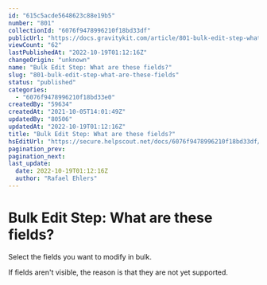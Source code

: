 ```yaml
---
id: "615c5acde5648623c88e19b5"
number: "801"
collectionId: "6076f9478996210f18bd33df"
publicUrl: "https://docs.gravitykit.com/article/801-bulk-edit-step-what-are-these-fields"
viewCount: "62"
lastPublishedAt: "2022-10-19T01:12:16Z"
changeOrigin: "unknown"
name: "Bulk Edit Step: What are these fields?"
slug: "801-bulk-edit-step-what-are-these-fields"
status: "published"
categories: 
  - "6076f9478996210f18bd33e0"
createdBy: "59634"
createdAt: "2021-10-05T14:01:49Z"
updatedBy: "80506"
updatedAt: "2022-10-19T01:12:16Z"
title: "Bulk Edit Step: What are these fields?"
hsEditUrl: "https://secure.helpscout.net/docs/6076f9478996210f18bd33df/article/615c5acde5648623c88e19b5"
pagination_prev: 
pagination_next: 
last_update:
  date: 2022-10-19T01:12:16Z
  author: "Rafael Ehlers"
---
```


# Bulk Edit Step: What are these fields?

Select the fields you want to modify in bulk.

If fields aren't visible, the reason is that they are not yet supported.